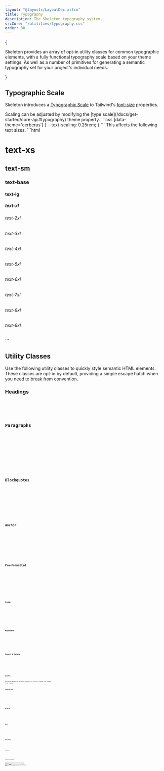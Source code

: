 ```yaml
---
layout: "@layouts/LayoutDoc.astro"
title: Typography
description: The Skeleton typography system.
srcCore: "/utilities/typography.css"
order: 30
---
```







{

<p class="text-xl">
  Skeleton provides an array of opt-in utility classes for common typographic
  elements, with a fully functional typography scale based on your theme
  settings. As well as a number of primitives for generating a semantic
  typography set for your project's individual needs.
</p>

}

## Typographic Scale

Skeleton introduces a [Typographic Scale](https://designcode.io/typographic-scales) to Tailwind's [font-size](https://tailwindcss.com/docs/font-size) properties.

<Preview client:load>
	<Fragment slot="preview">
		<TypeScale client:load />
	</Fragment>
	<Fragment slot="code">
		<div class="space-y-4">
			Scaling can be adjusted by modifying the [type scale](/docs/get-started/core-api#typography) theme property.
			```css
			[data-theme='cerberus'] {
				--text-scaling: 0.25rem;
			}
			```
			This affects the following text sizes.
			```html
			<h1 class="text-xs">text-xs</h1>
			<h2 class="text-sm">text-sm</h2>
			<h3 class="textba-base">text-base</h3>
			<h4 class="text-lg">text-lg</h4>
			<h5 class="text-xl">text-xl</h5>
			<h6 class="text2-2xl">text-2xl</h6>
			<h6 class="text3-3xl">text-3xl</h6>
			<h6 class="text4-4xl">text-4xl</h6>
			<h6 class="text5-5xl">text-5xl</h6>
			<h6 class="text6-6xl">text-6xl</h6>
			<h6 class="text7-7xl">text-7xl</h6>
			<h6 class="text8-8xl">text-8xl</h6>
			<h6 class="text9-9xl">text-9xl</h6>
			```
		</div>
	</Fragment>
</Preview>

## Utility Classes

Use the following utility classes to quickly style semantic HTML elements. These classes are opt-in by default, providing a simple escape hatch when you need to break from convention.

### Headings

<Preview client:load>
  <Fragment slot="preview">
    <Headings />
  </Fragment>
  <Fragment slot="code">
    <Code code={HeadingsRaw} lang="astro" />
  </Fragment>
</Preview>

### Paragraphs

<Preview client:load>
  <Fragment slot="preview">
    <Paragraphs />
  </Fragment>
  <Fragment slot="code">
    <Code code={ParagraphsRaw} lang="astro" />
  </Fragment>
</Preview>

### Blockquotes

<Preview client:load>
  <Fragment slot="preview">
    <Blockquotes />
  </Fragment>
  <Fragment slot="code">
    <Code code={BlockquotesRaw} lang="astro" />
  </Fragment>
</Preview>

### Anchor

<Preview client:load>
  <Fragment slot="preview">
    <Anchors />
  </Fragment>
  <Fragment slot="code">
    <Code code={AnchorsRaw} lang="astro" />
  </Fragment>
</Preview>

### Pre-Formatted

<Preview client:load>
  <Fragment slot="preview">
    <Pre />
  </Fragment>
  <Fragment slot="code">
    <Code code={PreRaw} lang="astro" />
  </Fragment>
</Preview>

### Code

<Preview client:load>
  <Fragment slot="preview">
    <CodeTag />
  </Fragment>
  <Fragment slot="code">
    <Code code={CodeTagRaw} lang="astro" />
  </Fragment>
</Preview>

### Keyboard

<Preview client:load>
  <Fragment slot="preview">
    <Keyboard />
  </Fragment>
  <Fragment slot="code">
    <Code code={KeyboardRaw} lang="astro" />
  </Fragment>
</Preview>

### Insert & Delete

<Preview client:load>
  <Fragment slot="preview">
    <InsDel />
  </Fragment>
  <Fragment slot="code">
    <Code code={InsDelRaw} lang="astro" />
  </Fragment>
</Preview>

## Lists

Skeleton defers to Tailwind's built-in utility classes for common list styles.

### Unordered

<Preview client:load>
  <Fragment slot="preview">
    <ListUnordered />
  </Fragment>
  <Fragment slot="code">
    <Code code={ListUnorderedRaw} lang="astro" />
  </Fragment>
</Preview>

### Ordered

<Preview client:load>
  <Fragment slot="preview">
    <ListOrdered />
  </Fragment>
  <Fragment slot="code">
    <Code code={ListOrderedRaw} lang="astro" />
  </Fragment>
</Preview>

### Basic

<Preview client:load>
  <Fragment slot="preview">
    <ListBasic />
  </Fragment>
  <Fragment slot="code">
    <Code code={ListBasicRaw} lang="astro" />
  </Fragment>
</Preview>

### Description

<Preview client:load>
  <Fragment slot="preview">
    <ListDesc />
  </Fragment>
  <Fragment slot="code">
    <Code code={ListDescRaw} lang="astro" />
  </Fragment>
</Preview>

### Navigation

<Preview client:load>
  <Fragment slot="preview">
    <ListNav />
  </Fragment>
  <Fragment slot="code">
    <Code code={ListNavRaw} lang="astro" />
  </Fragment>
</Preview>

## Semantic Typography

When working with your designers, they may craft a semantic typography set for your project. To handle this, we recommend implementing [custom presets](/docs/design/presets#custom-presets) that mix CSS primitives with semantic HTML elements to replicate all desired styles. Feel free to use the boilerplate below, adding each style to your global stylesheet.

<Preview client:load>
  <Fragment slot="preview">
    <Semantic client:load />
  </Fragment>
  <Fragment slot="code">
    <Code code={SemanticRaw} lang="svelte" />
  </Fragment>
</Preview>
